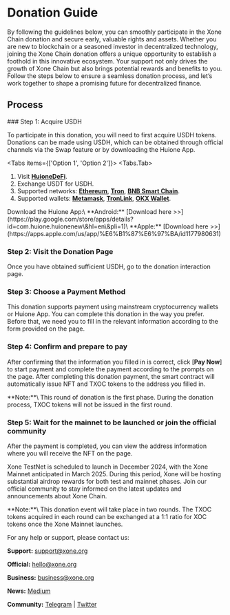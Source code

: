
# Donation Guide
 
By following the guidelines below, you can smoothly participate in the Xone Chain donation and secure early, valuable rights and assets. Whether you are new to blockchain or a seasoned investor in decentralized technology, joining the Xone Chain donation offers a unique opportunity to establish a foothold in this innovative ecosystem. Your support not only drives the growth of Xone Chain but also brings potential rewards and benefits to you. Follow the steps below to ensure a seamless donation process, and let’s work together to shape a promising future for decentralized finance.

## Process

<Steps>
### Step 1: Acquire USDH
 
To participate in this donation, you will need to first acquire USDH tokens. Donations can be made using USDH, which can be obtained through official channels via the Swap feature or by downloading the Huione App.

<Tabs items={['Option 1', 'Option 2']}>
  <Tabs.Tab>
  <ImageViewer src="/images/Swap USDH.png" alt="Swap USDH" />
  <Callout type="info" emoji="ℹ️">
  1. Visit [**HuioneDeFi**](https://usdh.huionedefi.com/en/swap).
  2. Exchange USDT for USDH.
  3. Supported networks: [**Ethereum**](https://ethereum.org/en/), [**Tron**](https://tron.network/), [**BNB Smart Chain**](https://www.bnbchain.org/en).
  4. Supported wallets: [**Metamask**](https://metamask.io/), [**TronLink**](https://www.tronlink.org/), [**OKX Wallet**](https://www.okx.com/).
  </Callout>
  </Tabs.Tab>
  <Tabs.Tab>
  <ImageViewer src="/images/Huione Pay.png" alt="Huione Pay" />
  <Callout type="info" emoji="ℹ️">
  Download the Huione App:\
  **Android:** [Download here >>](https://play.google.com/store/apps/details?id=com.huione.huionenew\&hl=en\&pli=1)\
  **Apple:** [Download here >>](https://apps.apple.com/us/app/%E6%B1%87%E6%97%BA/id1177980631)
  </Callout>
  </Tabs.Tab>
</Tabs>

### Step 2: Visit the Donation Page

Once you have obtained sufficient USDH, go to the donation interaction page.

<ImageViewer src="/images/Huione Donation.png" alt="Hello" />

<Cards num={1}>
<Cards.Card
    title="Want to donate? Go now >>"
    href="https://donate.xone.org/en/home"
    target="_blank"
  >
  </Cards.Card>
</Cards>

### Step 3: Choose a Payment Method

This donation supports payment using mainstream cryptocurrency wallets or Huione App. You can complete this donation in the way you prefer. Before that, we need you to fill in the relevant information according to the form provided on the page.

<ImageViewer src="/images/Huione Donation Payment.png" alt="Huione Donation Payment" />

<Cards num={3}>
<Cards.Card
    title="Why do I need to fill in the BSC address?"
    href="/donate/nft#faq"
  >
  </Cards.Card>
  <Cards.Card
    title="Can I fill in the address of other chains?"
    href="/donate/nft#faq"
  >
  </Cards.Card>
  <Cards.Card
    title="Don’t want to expose your name and Telegram contact information?"
    href="/donate/faq#18-what-is-the-purpose-of-collecting-my-name-and-telegram-information"
  >
  </Cards.Card>
</Cards>

### Step 4: Confirm and prepare to pay

After confirming that the information you filled in is correct, click [**Pay Now**] to start payment and complete the payment according to the prompts on the page. After completing this donation payment, the smart contract will automatically issue NFT and TXOC tokens to the address you filled in.

<ImageViewer src="/images/Payment.png" alt="Payment" />

<Callout type="info" emoji="ℹ️">
  **Note:**\
  This round of donation is the first phase. During the donation process, TXOC tokens will not be issued in the first round.
</Callout>

<Cards num={3}>
<Cards.Card
    title="What is Xone Pioneer NFT?"
    href="/donate/nft"
  >
  </Cards.Card>
  <Cards.Card
    title="Why is there TXOC Token?"
    href="/donate/xoc"
  >
  </Cards.Card>
  <Cards.Card
    title="Why is it prompted that my payment exceeds the upper limit?"
    href="/donate/faq#19-what-should-i-do-if-i-am-prompted-that-my-payment-exceeds-the-payment-limit"
  >
  </Cards.Card>
</Cards>

### Step 5: Wait for the mainnet to be launched or join the official community

After the payment is completed, you can view the address information where you will receive the NFT on the page.

<ImageViewer src="/images/Finish.png" alt="Finish" />

Xone TestNet is scheduled to launch in December 2024, with the Xone Mainnet anticipated in March 2025. During this period, Xone will be hosting substantial airdrop rewards for both test and mainnet phases. Join our official community to stay informed on the latest updates and announcements about Xone Chain.

<Callout type="info" emoji="ℹ️">
  **Note:**\
  This donation event will take place in two rounds. The TXOC tokens acquired in each round can be exchanged at a 1:1 ratio for XOC tokens once the Xone Mainnet launches.
</Callout>


</Steps>









For any help or support, please contact us:

**Support:** [support@xone.org](mailto:support@xone.org)

**Official:** [hello@xone.org](mailto:hello@xone.org)

**Business:** [business@xone.org](mailto:business@xone.org)

**News:** [Medium](https://medium.com/@xone\_chain)

**Community:** [Telegram](https://t.me/Xone\_Group) | [Twitter](https://x.com/xone\_chain)




